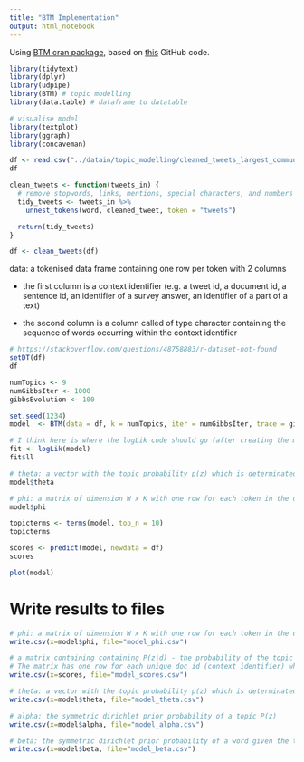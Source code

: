 ```yaml
---
title: "BTM Implementation"
output: html_notebook
---
```


Using [BTM cran package](https://cran.r-project.org/web/packages/BTM/BTM.pdf), based on [this](https://github.com/bnosac/BTM) GitHub code.

```r
library(tidytext)
library(dplyr)
library(udpipe)
library(BTM) # topic modelling
library(data.table) # dataframe to datatable

# visualise model
library(textplot)
library(ggraph)
library(concaveman)
```

```r
df <- read.csv("../datain/topic_modelling/cleaned_tweets_largest_community_btm.csv")
df
```
```r
clean_tweets <- function(tweets_in) {
  # remove stopwords, links, mentions, special characters, and numbers
  tidy_tweets <- tweets_in %>% 
    unnest_tokens(word, cleaned_tweet, token = "tweets")

  return(tidy_tweets)
}

df <- clean_tweets(df)
```


data: a tokenised data frame containing one row per token with 2 columns

* the first column is a context identifier (e.g. a tweet id, a document id, a sentence id, an identifier of a survey answer, an identifier of a part of a text)

* the second column is a column called of type character containing the sequence of words occurring within the context identifier

```r
# https://stackoverflow.com/questions/48758883/r-dataset-not-found
setDT(df)
df
```

```r
numTopics <- 9
numGibbsIter <- 1000
gibbsEvolution <- 100
```

```r
set.seed(1234)
model  <- BTM(data = df, k = numTopics, iter = numGibbsIter, trace = gibbsEvolution)
```

```r
# I think here is where the logLik code should go (after creating the model)
fit <- logLik(model)
fit$ll
```

```r
# theta: a vector with the topic probability p(z) which is determinated by the overall proportions of biterms in it
model$theta
```
```r
# phi: a matrix of dimension W x K with one row for each token in the data. This matrix contains the probability of the token given the topic P(w|z). the rownames of the matrix indicate the token w
model$phi
```

```r
topicterms <- terms(model, top_n = 10)
topicterms
```


```r
scores <- predict(model, newdata = df)
scores
```
<!-- x -->
<!-- ```{r} -->
<!-- # If you set background to TRUE -->
<!-- # The first topic is set to a background topic that equals to the empirical word distribution.  -->
<!-- # This can be used to filter out common words. -->
<!-- set.seed(1234) -->
<!-- model      <- BTM(df, k = 12, beta = 0.01, background = TRUE, iter = 1000, trace = 100) -->
<!-- topicterms <- terms(model, top_n = 20) -->
<!-- topicterms -->
<!-- ``` -->
```r
plot(model)
```
# Write results to files
```r
# phi: a matrix of dimension W x K with one row for each token in the data. This matrix contains the probability of the token given the topic P(w|z). the rownames of the matrix indicate the token w
write.csv(x=model$phi, file="model_phi.csv")

# a matrix containing containing P(z|d) - the probability of the topic given the biterms.
# The matrix has one row for each unique doc_id (context identifier) which contains words part of the dictionary of the BTM model and has K columns, one for each topic.
write.csv(x=scores, file="model_scores.csv")

# theta: a vector with the topic probability p(z) which is determinated by the overall proportions of biterms in it
write.csv(x=model$theta, file="model_theta.csv")
```

```r
# alpha: the symmetric dirichlet prior probability of a topic P(z)
write.csv(x=model$alpha, file="model_alpha.csv")

# beta: the symmetric dirichlet prior probability of a word given the topic P(w|z)
write.csv(x=model$beta, file="model_beta.csv")
```








